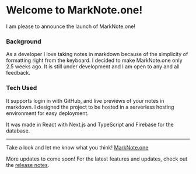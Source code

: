 # Welcome to MarkNote.one!

I am please to announce the launch of MarkNote.one!

### Background

As a developer I love taking notes in markdown because of the simplicity of formatting right from the keyboard. I decided to make MarkNote.one only 2.5 weeks ago. It is still under development and I am open to any and all feedback.

### Tech Used

It supports login in with GitHub, and live previews of your notes in markdown. I designed the project to be hosted in a serverless hosting environment for easy deployment.

It was made in React with Next.js and TypeScript and Firebase for the database.

---

Take a look and let me know what you think! [MarkNote.one](https://marknote.one)

More updates to come soon! For the latest features and updates, check out the [release notes](https://marknote.one/release-notes).

